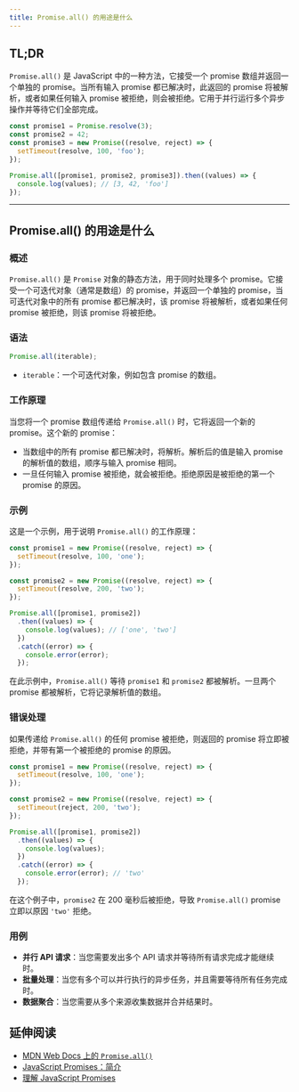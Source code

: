 ```yaml
---
title: Promise.all() 的用途是什么
---
```


## TL;DR

`Promise.all()` 是 JavaScript 中的一种方法，它接受一个 promise 数组并返回一个单独的 promise。当所有输入 promise 都已解决时，此返回的 promise 将被解析，或者如果任何输入 promise 被拒绝，则会被拒绝。它用于并行运行多个异步操作并等待它们全部完成。

```js live
const promise1 = Promise.resolve(3);
const promise2 = 42;
const promise3 = new Promise((resolve, reject) => {
  setTimeout(resolve, 100, 'foo');
});

Promise.all([promise1, promise2, promise3]).then((values) => {
  console.log(values); // [3, 42, 'foo']
});
```

***

## Promise.all() 的用途是什么

### 概述

`Promise.all()` 是 `Promise` 对象的静态方法，用于同时处理多个 promise。它接受一个可迭代对象（通常是数组）的 promise，并返回一个单独的 promise，当可迭代对象中的所有 promise 都已解决时，该 promise 将被解析，或者如果任何 promise 被拒绝，则该 promise 将被拒绝。

### 语法

```js
Promise.all(iterable);
```

* `iterable`：一个可迭代对象，例如包含 promise 的数组。

### 工作原理

当您将一个 promise 数组传递给 `Promise.all()` 时，它将返回一个新的 promise。这个新的 promise：

* 当数组中的所有 promise 都已解决时，将解析。解析后的值是输入 promise 的解析值的数组，顺序与输入 promise 相同。
* 一旦任何输入 promise 被拒绝，就会被拒绝。拒绝原因是被拒绝的第一个 promise 的原因。

### 示例

这是一个示例，用于说明 `Promise.all()` 的工作原理：

```js live
const promise1 = new Promise((resolve, reject) => {
  setTimeout(resolve, 100, 'one');
});

const promise2 = new Promise((resolve, reject) => {
  setTimeout(resolve, 200, 'two');
});

Promise.all([promise1, promise2])
  .then((values) => {
    console.log(values); // ['one', 'two']
  })
  .catch((error) => {
    console.error(error);
  });
```

在此示例中，`Promise.all()` 等待 `promise1` 和 `promise2` 都被解析。一旦两个 promise 都被解析，它将记录解析值的数组。

### 错误处理

如果传递给 `Promise.all()` 的任何 promise 被拒绝，则返回的 promise 将立即被拒绝，并带有第一个被拒绝的 promise 的原因。

```js live
const promise1 = new Promise((resolve, reject) => {
  setTimeout(resolve, 100, 'one');
});

const promise2 = new Promise((resolve, reject) => {
  setTimeout(reject, 200, 'two');
});

Promise.all([promise1, promise2])
  .then((values) => {
    console.log(values);
  })
  .catch((error) => {
    console.error(error); // 'two'
  });
```

在这个例子中，`promise2` 在 200 毫秒后被拒绝，导致 `Promise.all()` promise 立即以原因 `'two'` 拒绝。

### 用例

* **并行 API 请求**：当您需要发出多个 API 请求并等待所有请求完成才能继续时。
* **批量处理**：当您有多个可以并行执行的异步任务，并且需要等待所有任务完成时。
* **数据聚合**：当您需要从多个来源收集数据并合并结果时。

## 延伸阅读

* [MDN Web Docs 上的 `Promise.all()`](https://developer.mozilla.org/en-US/docs/Web/JavaScript/Reference/Global_Objects/Promise/all)
* [JavaScript Promises：简介](https://developers.google.com/web/fundamentals/primers/promises)
* [理解 JavaScript Promises](https://www.digitalocean.com/community/tutorials/understanding-javascript-promises)
